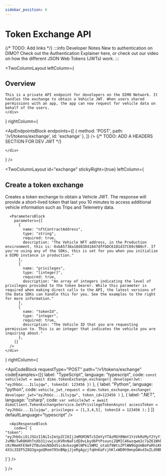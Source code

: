 ```yaml
---
sidebar_position: 6
---
```



# Token Exchange API

{/* TODO: Add links */}
:::info Developer Notes
New to authentication on DIMO? Check out the Authentication Explainer here, or
check out our video on how the different JSON Web Tokens (JWTs) work.
:::

<TwoColumnLayout
  leftColumn={
    <div>
      <h2>Overview</h2>

    This is a private API endpoint for developers on the DIMO Network. It handles the exchange to obtain a Vehicle JWT. When users shared permissions with an app, the app can now request for vehicle data on behalf of the users.
    </div>
  }
  rightColumn={
    <div>
      <BaseUrlBlock url="https://token-exchange-api.dimo.zone"/>
      <ApiEndpointsBlock
        endpoints={[
          {
            method: 'POST',
            path: '/v1/tokens/exchange',
            id: 'exchange'
          },
        ]}
      />
      {/* TODO: ADD A HEADERS SECTION FOR DEV JWT */}


    </div>
  }
/>

<TwoColumnLayout
  id="exchange"
  stickyRight={true}
  leftColumn={
    <div>
      <h2>Create a token exchange</h2>
      Creates a token exchange to obtain a Vehicle JWT. The response will provide a short-lived token that last you 10 minutes to access additional vehicle information such as Trips and Telemetry data.

      <ParametersBlock
        parameters={[
          {
            name: "nftContractAddress",
            type: "string",
            required: true,
            description: "The Vehicle NFT address, in the Production environment, this is: 0xbA5738a18d83D41847dfFbDC6101d37C69c9B0cF. If you're using any of the SDKs, this is set for you when you initialize a DIMO instance in production."
          },
          {
            name: "privileges",
            type: "[integer]",
            required: true,
            description: "An array of integers indicating the level of privileges provided to the token bearer. While this parameter is required when making direct calls to the API, the latest versions of the Data SDKs can handle this for you. See the examples to the right for more information."
          },
          {
            name: "tokenId",
            type: "integer",
            required: true,
            description: "The Vehicle ID that you are requesting permission to. This is an integer that indicates the vehicle you are inquiring about."
          },
        ]}
      />
    </div>
  }
  rightColumn={
    <div>
      <ApiCodeBlock
        requestType="POST"
        path="/v1/tokens/exchange"
        codeExamples={[{
            label: "TypeScript",
            language: "typescript",
            code: `const vehicleJwt = await dimo.tokenExchange.exchange({
    developerJwt: "eyJhbGc...ILlujqw",
    tokenId: 123456
  })`
          },
          {
            label: "Python",
            language: "python",
            code: `vehicle_jwt_request = dimo.token_exchange.exchange(
    developer_jwt="eyJhbGc...ILlujqw",
    token_id=123456
  )`
          },
          {
            label: ".NET",
            language: "csharp",
            code: `var vehicleJwt = await dimoClient.TokenExchangeService.GetPrivilegeTokenAsync(
    accessToken = "eyJhbGc...ILlujqw",
    privileges = [1,3,4,5],
    tokenId = 123456
  );`
          }
        ]}
        defaultLanguage="typescript"
      />

      <ApiResponseBlock
        code={`{
    "token": "eyJhbGciOiJSUzI1NiIsImtpZCI6IjJmMGM3NTc5ZmYyYTAzMGY0NmY1YzVkMzMyY2YyYjMyMzkxMzIxZGIifQ.eyJjb250cmFjdF9hZGRyZXNzIjoiMHhiYTU3MzhhMThkODNkNDE4NDdkZmZiZGM2MTAxZDM3YzY5YzliMGNmIiwiZXhwIjoxNzA2MDM4MTI4LCJpYXQiOjE3MDYwMzc1MjgsImlzcyI6Imh0dHBzOi8vYXV0aC1yb2xlcy1yaWdodHMuZGltby56b25lIiwicHJpdmlsZWdlX2lkcyI6WzRdLCJzdWIiOiIweGJBNTczOGExOGQ4M0Q0MTg0N2RmRmJEQzYxMDFkMzdDNjljOUIwY0YvMjE5NTciLCJ0b2tlbl9pZCI6IjIxOTU3In0.0J3HIsNeG5-JvMBcTwR8KHhTnXb31jvwjxiKVRnNaFidE0vLbyd6PtPsouniZQMIC46wzqwm2c7aZ61WhPIx9p5TB-cKcMmeKFE9mFZfBuSmvNbDd5icAvkxogWlNPki5WM2_otaGf9WtsZPlWW9GgUmBoPaRhiKB3fX7TPROcn0tTjtVir9HJKnf2CMkDwTk9rZxer8eGB6ekBSJr1aDjdqlY6HRxF_azy_rWVdzB1Wd1He9KyB3HHr1qBk5XK8d_zTA-4X3i3IEP5Z8Q3gxgoQRem70SnBNpjJjeRgAgzjfqHnKaFcjhKlxWD0h9mnpGWvd3oZLd9BPqR3WyDUCA"
}`}
      />
    </div>
  }
/>
